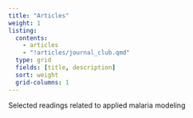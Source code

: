 ```yaml
---
title: "Articles"
weight: 1
listing:
  contents: 
    - articles
    - "!articles/journal_club.qmd"
  type: grid
  fields: [title, description]
  sort: weight
  grid-columns: 1
---
```


Selected readings related to applied malaria modeling